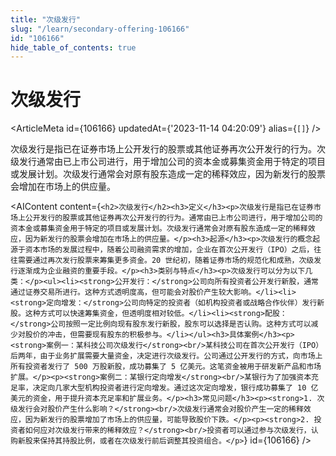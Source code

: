 ```yaml
---
title: "次级发行"
slug: "/learn/secondary-offering-106166"
id: "106166"
hide_table_of_contents: true
---
```



# 次级发行

<ArticleMeta id={106166} updatedAt={'2023-11-14 04:20:09'} alias={`[]`} />
<div className='border-solid border-b border-t-0 my-4 border-[var(--ifm-color-gray-300)]' />

次级发行是指已在证券市场上公开发行的股票或其他证券再次公开发行的行为。次级发行通常由已上市公司进行，用于增加公司的资本金或募集资金用于特定的项目或发展计划。次级发行通常会对原有股东造成一定的稀释效应，因为新发行的股票会增加在市场上的供应量。

<AIContent content={`<h2>次级发行</h2><h3>定义</h3><p>次级发行是指已在证券市场上公开发行的股票或其他证券再次公开发行的行为。通常由已上市公司进行，用于增加公司的资本金或募集资金用于特定的项目或发展计划。次级发行通常会对原有股东造成一定的稀释效应，因为新发行的股票会增加在市场上的供应量。</p><h3>起源</h3><p>次级发行的概念起源于资本市场的发展过程中，随着公司融资需求的增加，企业在首次公开发行（IPO）之后，往往需要通过再次发行股票来筹集更多资金。20 世纪初，随着证券市场的规范化和成熟，次级发行逐渐成为企业融资的重要手段。</p><h3>类别与特点</h3><p>次级发行可以分为以下几类：</p><ul><li><strong>公开发行：</strong>公司向所有投资者公开发行新股，通常通过证券交易所进行。这种方式透明度高，但可能会对股价产生较大影响。</li><li><strong>定向增发：</strong>公司向特定的投资者（如机构投资者或战略合作伙伴）发行新股。这种方式可以快速筹集资金，但透明度相对较低。</li><li><strong>配股：</strong>公司按照一定比例向现有股东发行新股，股东可以选择是否认购。这种方式可以减少对股价的冲击，但需要现有股东的积极参与。</li></ul><h3>具体案例</h3><p><strong>案例一：某科技公司次级发行</strong><br/>某科技公司在首次公开发行（IPO）后两年，由于业务扩展需要大量资金，决定进行次级发行。公司通过公开发行的方式，向市场上所有投资者发行了 500 万股新股，成功募集了 5 亿美元。这笔资金被用于研发新产品和市场扩展。</p><p><strong>案例二：某银行定向增发</strong><br/>某银行为了加强资本充足率，决定向几家大型机构投资者进行定向增发。通过这次定向增发，银行成功募集了 10 亿美元的资金，用于提升资本充足率和扩展业务。</p><h3>常见问题</h3><p><strong>1. 次级发行会对股价产生什么影响？</strong><br/>次级发行通常会对股价产生一定的稀释效应，因为新发行的股票增加了市场上的供应量，可能导致股价下跌。</p><p><strong>2. 投资者如何应对次级发行带来的稀释效应？</strong><br/>投资者可以通过参与次级发行，认购新股来保持其持股比例，或者在次级发行前后调整其投资组合。</p>`} id={106166} />
